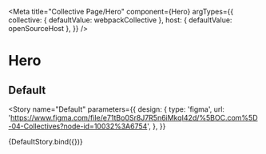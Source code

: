 
<Meta
  title="Collective Page/Hero"
  component={Hero}
  argTypes={{
    collective: { defaultValue: webpackCollective },
    host: { defaultValue: openSourceHost },
  }}
/>

# Hero

## Default


<Story
  name="Default"
  parameters={{
    design: {
      type: 'figma',
      url: 'https://www.figma.com/file/e71tBo0Sr8J7R5n6iMkqI42d/%5BOC.com%5D-04-Collectives?node-id=10032%3A6754',
    },
  }}
>
  {DefaultStory.bind({})}
</Story>

<ArgsTable story="Default" />
